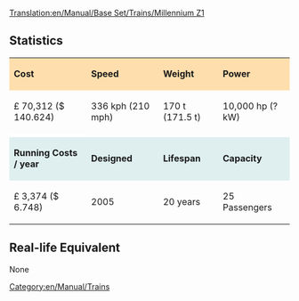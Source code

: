 [[Translation:en/Manual/Base Set/Trains/Millennium Z1]]
==Statistics==

{| cellspacing="3" align="center"

|style="background:#ffdead;"| '''Cost'''
|style="background:#ffdead;"| '''Speed'''
|style="background:#ffdead;"| '''Weight'''
|style="background:#ffdead;"| '''Power'''
|-
| £ 70,312 ($ 140.624)
| 336 kph (210 mph)
| 170 t (171.5 t)
| 10,000 hp (? kW)
|-
|style="background:white;"colspan='4'| 
|-
|style="background:#dfefef;"|'''Running Costs / year'''
|style="background:#dfefef;"|'''Designed'''
|style="background:#dfefef;"|'''Lifespan'''
|style="background:#dfefef;"|'''Capacity'''
|-
| £ 3,374 ($ 6.748)
| 2005
| 20 years
| 25 Passengers
|}

==Real-life Equivalent==
None

[[Category:en/Manual/Trains]]